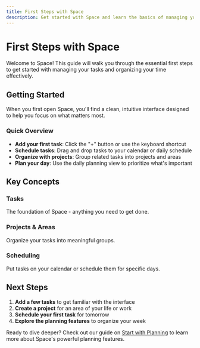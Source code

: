 ```yaml
---
title: First Steps with Space
description: Get started with Space and learn the basics of managing your tasks and schedule
---
```


# First Steps with Space

Welcome to Space! This guide will walk you through the essential first steps to get started with managing your tasks and organizing your time effectively.

## Getting Started

When you first open Space, you'll find a clean, intuitive interface designed to help you focus on what matters most.

### Quick Overview

- **Add your first task**: Click the "+" button or use the keyboard shortcut
- **Schedule tasks**: Drag and drop tasks to your calendar or daily schedule
- **Organize with projects**: Group related tasks into projects and areas
- **Plan your day**: Use the daily planning view to prioritize what's important

## Key Concepts

### Tasks
The foundation of Space - anything you need to get done.

### Projects & Areas
Organize your tasks into meaningful groups.

### Scheduling
Put tasks on your calendar or schedule them for specific days.

## Next Steps

1. **Add a few tasks** to get familiar with the interface
2. **Create a project** for an area of your life or work
3. **Schedule your first task** for tomorrow
4. **Explore the planning features** to organize your week

Ready to dive deeper? Check out our guide on [Start with Planning](/guides/start-with-planning) to learn more about Space's powerful planning features.